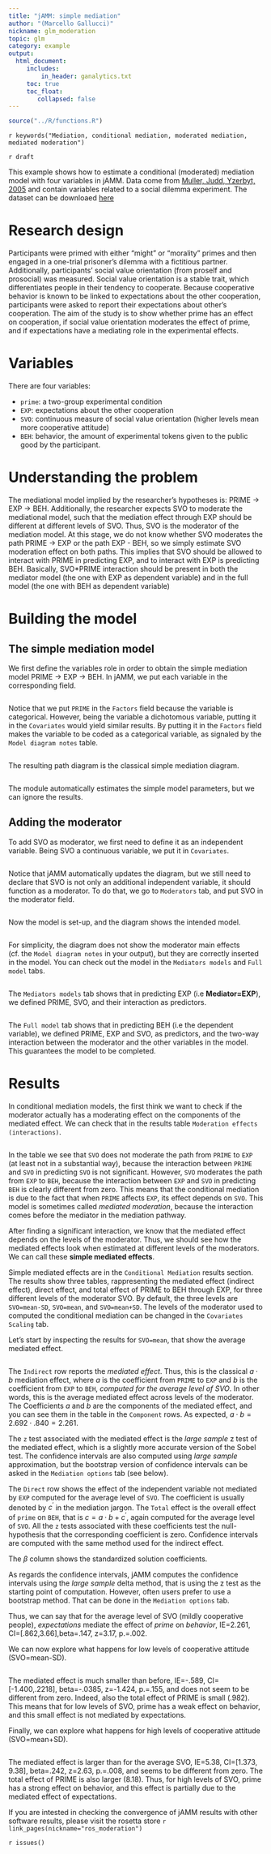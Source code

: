 ```yaml
---
title: "jAMM: simple mediation"
author: "(Marcello Gallucci)"
nickname: glm_moderation
topic: glm
category: example
output: 
  html_document:
     includes:
         in_header: ganalytics.txt
     toc: true
     toc_float:
        collapsed: false
---
```


```r
source("../R/functions.R")
```


`r keywords("Mediation, conditional mediation, moderated mediation, mediated moderation")`

`r draft`

This example shows how to estimate a conditional (moderated) mediation model with four variables in jAMM. Data come from [Muller, Judd, Yzerbyt, 2005](https://www.ncbi.nlm.nih.gov/pubmed/16393020) and contain variables related to a social dilemma experiment. The dataset can be downloaed [here]()

# Research design

Participants were primed with either “might” or “morality” primes and then engaged in a one-trial prisoner’s dilemma with a fictitious partner. Additionally, participants’ social value orientation (from proself and prosocial) was measured. Social value orientation is a stable trait, which differentiates people in their tendency to cooperate. Because cooperative behavior is known to be linked to expectations about the other cooperation, participants were asked to report their expectations about other’s cooperation. The aim of the study is to show whether prime has an effect on cooperation, if social value orientation moderates the effect of prime, and if expectations have a mediating role in the experimental effects.

# Variables

There are four variables:

* `prime`: a two-group experimental condition 
* `EXP`: expectations about the other cooperation
* `SVO`: continuous measure of social value orientation (higher levels mean more cooperative attitude)
* `BEH`: behavior, the amount of experimental tokens given to the public good by the participant.


# Understanding the problem

The mediational model implied by the researcher's hypotheses is: PRIME -> EXP -> BEH. Additionally, the researcher expects SVO to moderate the mediational model, such that the mediation effect through EXP should be different at different levels of SVO. Thus, SVO is the moderator of the mediation model. At this stage, we do not know whether SVO moderates the path PRIME -> EXP or the path EXP - BEH, so we simply estimate SVO moderation effect on both paths. This implies that SVO should be allowed to interact with PRIME in predicting EXP, and to interact with EXP is predicting BEH. Basically, SVO*PRIME interaction should be present in both the mediator model (the one with EXP as dependent variable) and in the full model (the one with BEH as dependent variable)


# Building the model

## The simple mediation model

We first define the variables role in order to obtain the simple mediation model PRIME -> EXP -> BEH. In jAMM, we put each variable in the corresponding field.

<img src="examples/muller/input1.png" class="img-responsive" alt="">

Notice that we put `PRIME` in the `Factors` field because the variable is categorical. However, being the variable a dichotomous variable, putting it in the `Covariates` would yield similar results. By putting it in the `Factors` field makes the variable to be coded as a categorical variable, as signaled by the `Model diagram notes` table.

<img src="examples/muller/diagramnotes.png" class="img-responsive" alt="">

The resulting path diagram is the classical simple mediation diagram.

<img src="examples/muller/path1.png" class="img-responsive" alt="">


The module automatically estimates the simple model parameters, but we can ignore the results.


## Adding the moderator

To add SVO as moderator, we first need to define it as an independent variable. Being SVO a continuous variable, we put it in `Covariates`.

<img src="examples/muller/input2.png" class="img-responsive" alt="">

Notice that jAMM automatically updates the diagram, but we still need to declare that SVO is not only an additional independent variable, it should function as a moderator. To do that, we go to `Moderators` tab, and put SVO in the moderator field.

<img src="examples/muller/moderator1.png" class="img-responsive" alt="">

Now the model is set-up, and the diagram shows the intended model.

<img src="examples/muller/moderator2.png" class="img-responsive" alt="">

For simplicity, the diagram does not show the moderator main effects (cf. the `Model diagram notes` in your output), but they are correctly inserted in the model. You can check out the model in the `Mediators models` and `Full model` tabs.

<img src="examples/muller/medmodel.png" class="img-responsive" alt="">

The `Mediators models` tab shows that in predicting EXP (i.e __Mediator=EXP__), we defined PRIME, SVO, and their interaction as predictors.

<img src="examples/muller/fullmodel.png" class="img-responsive" alt="">

The `Full model` tab shows that in predicting BEH (i.e the dependent variable), we defined PRIME, EXP and SVO, as predictors, and the two-way interaction between the moderator and the other variables in the model. This guarantees the model to be completed.



# Results

In conditional mediation models, the first think we want to check if the moderator actually has a moderating effect on the components of the mediated effect. We can check that in the results table `Moderation effects (interactions)`. 

<img src="examples/muller/interactions.png" class="img-responsive" alt="">

In the table we see that `SVO` does not moderate the path from `PRIME` to `EXP` (at least not in a substantial way), because the interaction between `PRIME` and `SVO` in predicting `SVO` is not significant. However, `SVO` moderates the path from `EXP` to `BEH`, because the interaction between `EXP` and `SVO` in predicting `BEH` is clearly different from zero. This means that the conditional mediation is due to the fact that when `PRIME` affects `EXP`, its effect depends on `SVO`. This model is sometimes called _mediated moderation_, because the interaction comes before the mediator in the mediation pathway. 

After finding a significant interaction, we know that the mediated effect depends on the levels of the moderator. Thus, we should see how the mediated effects look when estimated at different levels of the moderators. We can call these __simple mediated effects__.

Simple mediated effects are in the `Conditional Mediation` results section. The results show three tables, rappresenting the mediated effect (indirect effect), direct effect, and total effect of PRIME to BEH through EXP, for three different levels of the moderator SVO. By default, the three levels are `SVO=mean-SD`, `SVO=mean`, and `SVO=mean+SD`. The levels of the moderator used to computed the conditional mediation can be changed in the `Covariates Scaling` tab.

Let's start by inspecting the results for `SVO=mean`, that show the average mediated effect.

<img src="examples/muller/results1.png" class="img-responsive" alt="">

The `Indirect` row reports the _mediated effect_. Thus, this is the classical $a \cdot b$ mediation effect, where $a$ is the coefficient from `PRIME` to `EXP` and $b$ is the coefficient from `EXP` to `BEH`, _computed for the average level of SVO_. In other words, this is the average mediated effect across levels of the moderator. The Coefficients $a$ and $b$ are the components of the mediated effect, and you can see them in the table in the `Component` rows. As expected, $a \cdot b= 2.692 \cdot .840 = 2.261$. 

The `z` test associated with the mediated effect is the _large sample_ z test of the mediated effect, which is a slightly more accurate version of the Sobel test. The confidence intervals are also computed using _large sample_ approximation, but the bootstrap version of confidence intervals can be asked in the `Mediation options` tab (see below).

The `Direct` row shows the effect of the independent variable not mediated by `EXP` computed for the average level of `SVO`. The coefficient is usually denoted by $c^\prime$ in the mediation jargon. The `Total` effect is the overall effect of `prime` on `BEH`, that is $c=a \cdot b + c^\prime$, again computed for the average level of `SVO`. All the `z` tests associated with these coefficients test the null-hypothesis that the corresponding coefficient is zero. Confidence intervals are computed with the same method used for the indirect effect.

The $\beta$ column shows the standardized solution coefficients.

As regards the confidence intervals, jAMM computes the confidence intervals using the _large sample_ delta method, that is using the z test as the starting point of computation. However, often users prefer to use a bootstrap method. That can be done in the  `Mediation options` tab.

Thus, we can say that for the average level of SVO (mildly cooperative people), _expectations_ mediate the effect of _prime_ on _behavior_, IE=2.261, CI=[.862,3.66],beta=.147, z=3.17, p.=.002.

We can now explore what happens for low levels of cooperative attitude (SVO=mean-SD). 

<img src="examples/muller/results2.png" class="img-responsive" alt="">

The mediated effect is much smaller than before, IE=-.589, CI=[-1.400,.2218], beta=-.0385, z=-1.424, p.=.155, and does not seem to be different from zero. Indeed, also the total effect of PRIME is small (.982). This means that for low levels of SVO, prime  has a weak effect on behavior, and this small effect is not mediated by expectations.

Finally, we can explore what happens for high levels of cooperative attitude (SVO=mean+SD). 

<img src="examples/muller/results3.png" class="img-responsive" alt="">

The mediated effect is larger than for the average SVO, IE=5.38, CI=[1.373, 9.38], beta=.242, z=2.63, p.=.008, and seems to be different from zero. The total effect of PRIME is also larger (8.18). Thus, for high levels of SVO, prime  has a strong effect on behavior, and this effect is partially due to the  mediated effect of expectations.


If you are intested in checking the convergence of jAMM results with other software results, please visit the rosetta store
`r link_pages(nickname="ros_moderation")`


`r issues()`
